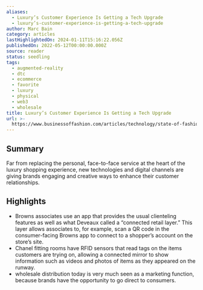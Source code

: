 ```yaml
---
aliases:
  - Luxury’s Customer Experience Is Getting a Tech Upgrade
  - luxury’s-customer-experience-is-getting-a-tech-upgrade
author: Marc Bain
category: articles
lastHighlightedOn: 2024-01-11T15:16:22.056Z
publishedOn: 2022-05-12T00:00:00.000Z
source: reader
status: seedling
tags:
  - augmented-reality
  - dtc
  - ecommerce
  - favorite
  - luxury
  - physical
  - web3
  - wholesale
title: Luxury’s Customer Experience Is Getting a Tech Upgrade
url: >-
  https://www.businessoffashion.com/articles/technology/state-of-fashion-technology-report-luxury-brands-customer-experience/
---
```

## Summary

Far from replacing the personal, face-to-face service at the heart of the luxury shopping experience, new technologies and digital channels are giving brands engaging and creative ways to enhance their customer relationships.

## Highlights

- Browns associates use an app that provides the usual clienteling features as well as what Deveaux called a “connected retail layer.” This layer allows associates to, for example, scan a QR code in the consumer-facing Browns app to connect to a shopper’s account on the store’s site.
- Chanel fitting rooms have RFID sensors that read tags on the items customers are trying on, allowing a connected mirror to show information such as videos and photos of items as they appeared on the runway.
- wholesale distribution today is very much seen as a marketing function, because brands have the opportunity to go direct to consumers.
